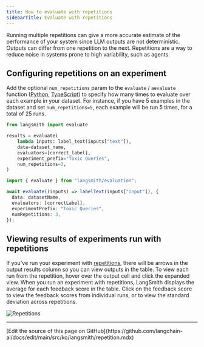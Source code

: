 ```yaml
---
title: How to evaluate with repetitions
sidebarTitle: Evaluate with repetitions
---
```


Running multiple repetitions can give a more accurate estimate of the performance of your system since LLM outputs are not deterministic. Outputs can differ from one repetition to the next. Repetitions are a way to reduce noise in systems prone to high variability, such as agents.

## Configuring repetitions on an experiment

Add the optional `num_repetitions` param to the `evaluate` / `aevaluate` function ([Python](https://docs.smith.langchain.com/reference/python/evaluation/langsmith.evaluation._runner.evaluate), [TypeScript](https://docs.smith.langchain.com/reference/js/interfaces/evaluation.EvaluateOptions#numrepetitions)) to specify how many times to evaluate over each example in your dataset. For instance, if you have 5 examples in the dataset and set `num_repetitions=5`, each example will be run 5 times, for a total of 25 runs.

<CodeGroup>

```python Python
from langsmith import evaluate

results = evaluate(
    lambda inputs: label_text(inputs["text"]),
    data=dataset_name,
    evaluators=[correct_label],
    experiment_prefix="Toxic Queries",
    num_repetitions=3,
)
```

```typescript TypeScript
import { evaluate } from "langsmith/evaluation";

await evaluate((inputs) => labelText(inputs["input"]), {
  data: datasetName,
  evaluators: [correctLabel],
  experimentPrefix: "Toxic Queries",
  numRepetitions: 3,
});
```

</CodeGroup>

## Viewing results of experiments run with repetitions

If you've run your experiment with [repetitions](/langsmith/evaluation-concepts#repetitions), there will be arrows in the output results column so you can view outputs in the table. To view each run from the repetition, hover over the output cell and click the expanded view. When you run an experiment with repetitions, LangSmith displays the average for each feedback score in the table. Click on the feedback score to view the feedback scores from individual runs, or to view the standard deviation across repetitions.

![Repetitions](/langsmith/images/repetitions.png)

---

<Callout icon="pen-to-square" iconType="regular">
  [Edit the source of this page on GitHub](https://github.com/langchain-ai/docs/edit/main/src/ko/langsmith/repetition.mdx)
</Callout>
